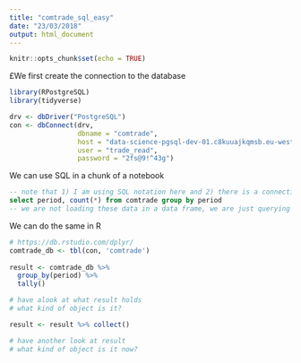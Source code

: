 ```yaml
---
title: "comtrade_sql_easy"
date: "23/03/2018"
output: html_document
---
```


```r
knitr::opts_chunk$set(echo = TRUE)
```

£We first create the connection to the database

```r

library(RPostgreSQL)
library(tidyverse)

drv <- dbDriver("PostgreSQL")
con <- dbConnect(drv,
                 dbname = "comtrade",
                 host = "data-science-pgsql-dev-01.c8kuuajkqmsb.eu-west-2.rds.amazonaws.com",
                 user = "trade_read",
                 password = "2fs@9!^43g")

```

We can use SQL in a chunk of a notebook

```sql

-- note that 1) I am using SQL notation here and 2) there is a connection reference in the definition of this chunk
select period, count(*) from comtrade group by period
-- we are not loading these data in a data frame, we are just querying the data

```

We can do the same in R

```r

# https://db.rstudio.com/dplyr/
comtrade_db <- tbl(con, 'comtrade')
  
result <- comtrade_db %>% 
  group_by(period) %>%
  tally()

# have alook at what result holds
# what kind of object is it? 

result <- result %>% collect()

# have another look at result
# what kind of object is it now?

```